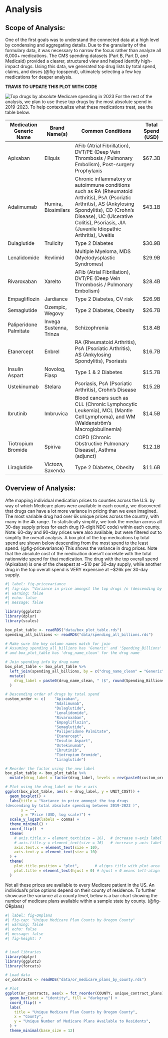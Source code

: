 # Analysis

## Scope of Analysis:
One of the first goals was to understand the connected data at a high level by condensing and aggregating details. Due to the granularity of the formulary data, it was necessary to narrow the focus rather than analyze all 6,000+ medications. The CMS spending datasets (Part B, Part D, and Medicaid) provided a clearer, structured view and helped identify high-impact drugs. Using this data, we generated top drug lists by total spend, claims, and doses (@fig-topspend), ultimately selecting a few key medications for deeper analysis.
 
**TRAVIS TO UPDATE THIS PLOT WITH CODE**

![Top drugs by absolute Medicare spending in 2023](./images/Top_Spend.jpg){#fig-topspend}
For the rest of the analysis, we plan to use these top drugs by the most absolute spend in 2019-2023. To help contextualize what these medications treat, see the table below. 

| Medication Generic Name | Brand Name(s)            | Common Conditions                                                                                                         | Total Spend (USD) |
|------------------------|--------------------------|--------------------------------------------------------------------------------------------------------------------------|------------------|
| Apixaban               | Eliquis                  | AFib (Atrial Fibrillation), DVT/PE (Deep Vein Thrombosis / Pulmonary Embolism), Post-surgery Prophylaxis                   | $67.3B           |
| Adalimumab             | Humira, Biosimilars      | Chronic inflammatory or autoimmune conditions such as RA (Rheumatoid Arthritis), PsA (Psoriatic Arthritis), AS (Ankylosing Spondylitis), CD (Crohn’s Disease), UC (Ulcerative Colitis), Psoriasis, JIA (Juvenile Idiopathic Arthritis), Uveitis | $43.1B           |
| Dulaglutide            | Trulicity                | Type 2 Diabetes                                                                                                           | $30.9B           |
| Lenalidomide           | Revlimid                 | Multiple Myeloma, MDS (Myelodysplastic Syndromes)                                                                          | $29.9B           |
| Rivaroxaban            | Xarelto                  | AFib (Atrial Fibrillation), DVT/PE (Deep Vein Thrombosis / Pulmonary Embolism)                                            | $28.4B           |
| Empagliflozin          | Jardiance                | Type 2 Diabetes, CV risk                                                                                                   | $26.9B           |
| Semaglutide            | Ozempic, Wegovy          | Type 2 Diabetes, Obesity                                                                                                   | $26.7B           |
| Paliperidone Palmitate | Invega Sustenna, Trinza  | Schizophrenia                                                                                                             | $18.4B           |
| Etanercept             | Enbrel                   | RA (Rheumatoid Arthritis), PsA (Psoriatic Arthritis), AS (Ankylosing Spondylitis), Psoriasis                              | $16.7B           |
| Insulin Aspart         | Novolog, Fiasp           | Type 1 & 2 Diabetes                                                                                                        | $15.7B           |
| Ustekinumab            | Stelara                  | Psoriasis, PsA (Psoriatic Arthritis), Crohn’s Disease                                                                      | $15.2B           |
| Ibrutinib              | Imbruvica                | Blood cancers such as CLL (Chronic Lymphocytic Leukemia), MCL (Mantle Cell Lymphoma), and WM (Waldenström's Macroglobulinemia) | $14.5B           |
| Tiotropium Bromide     | Spiriva                  | COPD (Chronic Obstructive Pulmonary Disease), Asthma (adjunct)                                                            | $12.1B           |
| Liraglutide            | Victoza, Saxenda         | Type 2 Diabetes, Obesity                                                                                                   | $11.6B           |



## Overview of Analysis:
Afte mapping individual medication prices to counties across the U.S. by way of which Medicare plans were available in each county, we discovered that drugs can have a lot more variance in pricing than we even imagined. The most variable drug had over 6k unique prices across the country, with many in the 4k range. To statistically simplify, we took the median across all 30-day supply prices for each drug (9-digit NDC code) within each county. Note: 60-day and 90-day prices were also available, but were filtered out to simplify the overall analysis. A box plot of the top medications by total spend are shown below descending from the most spend to the least spend.  {@fig-pricevariance} This shows the variance in drug prices. Note that the absolute cost of the medication doesn’t correlate with the total nationwide spend for that medication. The drug with the top overall spend (Apixaban) is one of the cheapest at ~$10 per 30-day supply, while another drug in the top overall spend is VERY expensive at ~$26k per 30-day supply.


```r
#| label: fig-pricevariance
#| fig-cap: "Variance in price amongst the top drugs /n (descending by absolute spending) across the US"
#| warning: false
#| echo: false
#| message: false 

library(ggplot2)
library(dplyr)
library(scales)

box_plot_table <- readRDS("data/box_plot_table.rds")
spending_all_billions <- readRDS("data/spending_all_billions.rds")

# Make sure the key column names match for join
# Assuming spending_all_billions has 'Generic' and 'Spending_Billions' columns
# and box_plot_table has 'drug_name_clean' for the drug name

# Join spending info by drug name
box_plot_table <- box_plot_table %>%
  left_join(spending_all_billions, by = c("drug_name_clean" = "Generic")) %>%
  mutate(
    drug_label = paste0(drug_name_clean, " ($", round(Spending_Billions, 1), "B)")
  )

# Descending order of drugs by total spend
custom_order <- c(    "Apixaban", 
                      "Adalimumab", 
                      "Dulaglutide", 
                      "Lenalidomide", 
                      "Rivaroxaban",
                      "Empagliflozin", 
                      "Semaglutide", 
                      "Paliperidone Palmitate", 
                      "Etanercept",
                      "Insulin Aspart", 
                      "Ustekinumab", 
                      "Ibrutinib", 
                      "Tiotropium Bromide", 
                      "Liraglutide")

# Reorder the factor using the new label
box_plot_table <- box_plot_table %>%
  mutate(drug_label = factor(drug_label, levels = rev(paste0(custom_order, " ($", round(spending_all_billions$Spending_Billions[match(custom_order, spending_all_billions$Generic)], 1), "B)"))))

# Plot using the drug_label on the x-axis
ggplot(box_plot_table, aes(x = drug_label, y = UNIT_COST)) +
  geom_boxplot() + 
  labs(title = "Variance in price amongst the top drugs
(descending by total absolute spending between 2019-2023 )",
       x = "",
       y = "Price (USD, log scale)") +
  scale_y_log10(labels = comma) +
  theme_minimal() +
  coord_flip()  +
  theme(
    # axis.title.x = element_text(size = 16),  # increase x-axis label font size
    # axis.title.y = element_text(size = 16)   # increase y-axis label font size
    axis.text.x = element_text(size = 10),
    axis.text.y = element_text(size = 10)
  ) + 
  theme(
    plot.title.position = "plot",       # aligns title with plot area
    plot.title = element_text(hjust = 0) # hjust = 0 means left-align
  )

```

Not all these prices are available to every Medicare patient in the US. An individual’s price options depend on their county of residence. To further showcase the variance at a county level, below is a bar chart showing the number of medicare plans available within a sample state by county. (@fig-ORplans) 

```r
#| label: fig-ORplans
#| fig-cap: "Unique Medicare Plan Counts by Oregon County"
#| warning: false
#| echo: false
#| message: false
#| fig-height: 7 


# Load libraries
library(dplyr)
library(ggplot2)
library(forcats)

# Load data
or_contracts <- readRDS("data/or_medicare_plans_by_county.rds")

# Plot
ggplot(or_contracts, aes(x = fct_reorder(COUNTY, unique_contract_plans), y = unique_contract_plans)) +
  geom_bar(stat = "identity", fill = "darkgray") +
  coord_flip() +
  labs(
    title = "Unique Medicare Plan Counts by Oregon County",
    x = "County",
    y = "Unique Number of Medicare Plans Available to Residents",
  ) +
  theme_minimal(base_size = 12)

```
